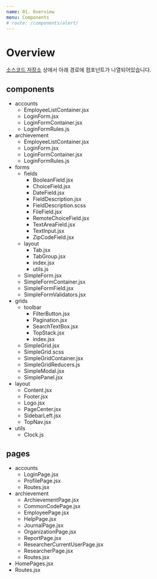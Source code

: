 ```yaml
---
name: 01. Overview
menu: Components
# route: /components/alert/
---
```


# Overview

[소스코드 저장소](https://gitlab-isp.pnu.askcompany.kr/pnu-isp/pnu-isp-professor-archievement/-/tree/master/frontend/src) 상에서 아래 경로에 컴포넌트가 나열되어있습니다.

## components

- accounts
  - EmployeeListContainer.jsx
  - LoginForm.jsx
  - LoginFormContainer.jsx
  - LoginFormRules.js
- archievement
  - EmployeeListContainer.jsx
  - LoginForm.jsx
  - LoginFormContainer.jsx
  - LoginFormRules.js
- forms
  - fields
    - BooleanField.jsx
    - ChoiceField.jsx
    - DateField.jsx
    - FieldDescription.jsx
    - FieldDescription.scss
    - FileField.jsx
    - RemoteChoiceField.jsx
    - TextAreaField.jsx
    - TextInput.jsx
    - ZipCodeField.jsx
  - layout
    - Tab.jsx
    - TabGroup.jsx
    - index.jsx
    - utils.js
  - SimpleForm.jsx
  - SimpleFormContainer.jsx
  - SimpleFormField.jsx
  - SimpleFormValidators.jsx
- grids
  - toolbar
    - FilterButton.jsx
    - Pagination.jsx
    - SearchTextBox.jsx
    - TopStack.jsx
    - index.jsx
  - SimpleGrid.jsx
  - SimpleGrid.scss
  - SimpleGridContainer.jsx
  - SimpleGridReducers.js
  - SimpleModal.jsx
  - SimplePanel.jsx
- layout
  - Content.jsx
  - Footer.jsx
  - Logo.jsx
  - PageCenter.jsx
  - SidebarLeft.jsx
  - TopNav.jsx
- utils
  - Clock.js

## pages

- accounts
  - LoginPage.jsx
  - ProfilePage.jsx
  - Routes.jsx
- archievement
  - ArchievementPage.jsx
  - CommonCodePage.jsx
  - EmployeePage.jsx
  - HelpPage.jsx
  - JournalPage.jsx
  - OrganizationPage.jsx
  - ReportPage.jsx
  - ResearcherCurrentUserPage.jsx
  - ResearcherPage.jsx
  - Routes.jsx
- HomePages.jsx
- Routes.jsx
